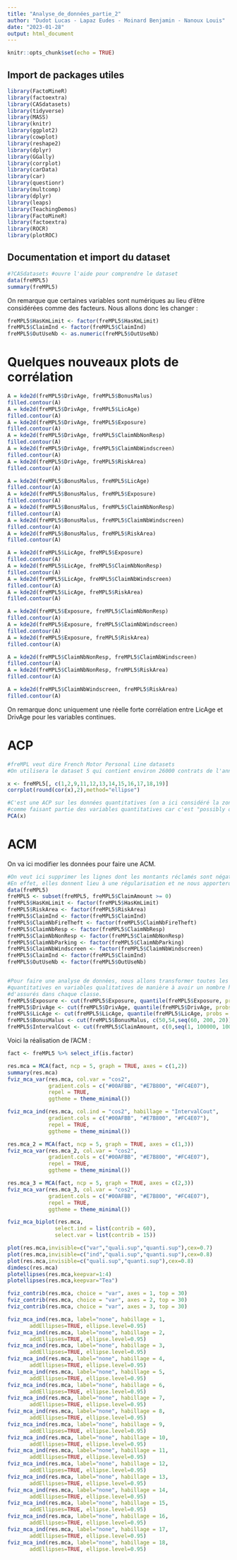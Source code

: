 ```yaml
---
title: "Analyse_de_données_partie_2"
author: "Dudot Lucas - Lapaz Eudes - Moinard Benjamin - Nanoux Louis"
date: "2023-01-28"
output: html_document
---
```


```r
knitr::opts_chunk$set(echo = TRUE)
```

## Import de packages utiles

```r
library(FactoMineR)
library(factoextra)
library(CASdatasets)
library(tidyverse)
library(MASS)
library(knitr)
library(ggplot2)
library(cowplot)
library(reshape2)
library(dplyr)
library(GGally)
library(corrplot)
library(carData) 
library(car)
library(questionr)
library(multcomp)
library(dplyr)
library(leaps)
library(TeachingDemos)
library(FactoMineR)
library(factoextra)
library(ROCR)
library(plotROC)
```

## Documentation et import du dataset

```r
#?CASdatasets #ouvre l'aide pour comprendre le dataset
data(freMPL5)
summary(freMPL5)
```

On remarque que certaines variables sont numériques au lieu d'être considérées comme des facteurs. Nous allons donc les changer :

```r
freMPL5$HasKmLimit <- factor(freMPL5$HasKmLimit)
freMPL5$ClaimInd <- factor(freMPL5$ClaimInd)
freMPL5$OutUseNb <- as.numeric(freMPL5$OutUseNb)
```

# Quelques nouveaux plots de corrélation

```r
A = kde2d(freMPL5$DrivAge, freMPL5$BonusMalus)
filled.contour(A)
A = kde2d(freMPL5$DrivAge, freMPL5$LicAge)
filled.contour(A)
A = kde2d(freMPL5$DrivAge, freMPL5$Exposure)
filled.contour(A)
A = kde2d(freMPL5$DrivAge, freMPL5$ClaimNbNonResp)
filled.contour(A)
A = kde2d(freMPL5$DrivAge, freMPL5$ClaimNbWindscreen)
filled.contour(A)
A = kde2d(freMPL5$DrivAge, freMPL5$RiskArea)
filled.contour(A)
```

```r
A = kde2d(freMPL5$BonusMalus, freMPL5$LicAge)
filled.contour(A)
A = kde2d(freMPL5$BonusMalus, freMPL5$Exposure)
filled.contour(A)
A = kde2d(freMPL5$BonusMalus, freMPL5$ClaimNbNonResp)
filled.contour(A)
A = kde2d(freMPL5$BonusMalus, freMPL5$ClaimNbWindscreen)
filled.contour(A)
A = kde2d(freMPL5$BonusMalus, freMPL5$RiskArea)
filled.contour(A)
```

```r
A = kde2d(freMPL5$LicAge, freMPL5$Exposure)
filled.contour(A)
A = kde2d(freMPL5$LicAge, freMPL5$ClaimNbNonResp)
filled.contour(A)
A = kde2d(freMPL5$LicAge, freMPL5$ClaimNbWindscreen)
filled.contour(A)
A = kde2d(freMPL5$LicAge, freMPL5$RiskArea)
filled.contour(A)
```

```r
A = kde2d(freMPL5$Exposure, freMPL5$ClaimNbNonResp)
filled.contour(A)
A = kde2d(freMPL5$Exposure, freMPL5$ClaimNbWindscreen)
filled.contour(A)
A = kde2d(freMPL5$Exposure, freMPL5$RiskArea)
filled.contour(A)
```

```r
A = kde2d(freMPL5$ClaimNbNonResp, freMPL5$ClaimNbWindscreen)
filled.contour(A)
A = kde2d(freMPL5$ClaimNbNonResp, freMPL5$RiskArea)
filled.contour(A)
```

```r
A = kde2d(freMPL5$ClaimNbWindscreen, freMPL5$RiskArea)
filled.contour(A)
```

On remarque donc uniquement une réelle forte corrélation entre LicAge et DrivAge pour les variables continues.

# ACP

```r
#freMPL veut dire French Motor Personal Line datasets
#On utilisera le dataset 5 qui contient environ 26000 contrats de l'annee 2004

x <- freMPL5[, c(1,2,9,11,12,13,14,15,16,17,18,19)]
corrplot(round(cor(x),2),method="ellipse")

#C'est une ACP sur les données quantitatives (on a ici considéré la zone
#comme faisant partie des variables quantitatives car c'est "possibly ordered")
PCA(x)
```

# ACM

On va ici modifier les données pour faire une ACM.

```r
#On veut ici supprimer les lignes dont les montants réclamés sont négatifs.
#En effet, elles donnent lieu à une régularisation et ne nous apporterons rien.
data(freMPL5)
freMPL5 <- subset(freMPL5, freMPL5$ClaimAmount >= 0)
freMPL5$HasKmLimit <- factor(freMPL5$HasKmLimit)
freMPL5$RiskArea <- factor(freMPL5$RiskArea)
freMPL5$ClaimInd <- factor(freMPL5$ClaimInd)
freMPL5$ClaimNbFireTheft <- factor(freMPL5$ClaimNbFireTheft)
freMPL5$ClaimNbResp <- factor(freMPL5$ClaimNbResp)
freMPL5$ClaimNbNonResp <- factor(freMPL5$ClaimNbNonResp)
freMPL5$ClaimNbParking <- factor(freMPL5$ClaimNbParking)
freMPL5$ClaimNbWindscreen <- factor(freMPL5$ClaimNbWindscreen)
freMPL5$ClaimInd <- factor(freMPL5$ClaimInd)
freMPL5$OutUseNb <- factor(freMPL5$OutUseNb)


#Pour faire une analyse de données, nous allons transformer toutes les variables
#quantitatives en variables qualitatives de manière à avoir un nombre homogènes
#d'assurés dans chaque classe.
freMPL5$Exposure <- cut(freMPL5$Exposure, quantile(freMPL5$Exposure, probs = seq(0,1,1/4)), include.lowest = TRUE)
freMPL5$DrivAge <- cut(freMPL5$DrivAge, quantile(freMPL5$DrivAge, probs = seq(0,1,1/6)), include.lowest = TRUE)
freMPL5$LicAge <- cut(freMPL5$LicAge, quantile(freMPL5$LicAge, probs = seq(0,1,1/6)), include.lowest = TRUE)
freMPL5$BonusMalus <- cut(freMPL5$BonusMalus, c(50,54,seq(60, 200, 20)), include.lowest = TRUE)
freMPL5$IntervalCout <- cut(freMPL5$ClaimAmount, c(0,seq(1, 100000, 1000)), include.lowest = TRUE)
```

Voici la réalisation de l'ACM :

```r
fact <- freMPL5 %>% select_if(is.factor)

res.mca = MCA(fact, ncp = 5, graph = TRUE, axes = c(1,2))
summary(res.mca)
fviz_mca_var(res.mca, col.var = "cos2",
             gradient.cols = c("#00AFBB", "#E7B800", "#FC4E07"), 
             repel = TRUE, 
             ggtheme = theme_minimal())

fviz_mca_ind(res.mca, col.ind = "cos2", habillage = "IntervalCout",
             gradient.cols = c("#00AFBB", "#E7B800", "#FC4E07"), 
             repel = TRUE, 
             ggtheme = theme_minimal())

res.mca_2 = MCA(fact, ncp = 5, graph = TRUE, axes = c(1,3))
fviz_mca_var(res.mca_2, col.var = "cos2",
             gradient.cols = c("#00AFBB", "#E7B800", "#FC4E07"), 
             repel = TRUE, 
             ggtheme = theme_minimal())

res.mca_3 = MCA(fact, ncp = 5, graph = TRUE, axes = c(2,3))
fviz_mca_var(res.mca_3, col.var = "cos2",
             gradient.cols = c("#00AFBB", "#E7B800", "#FC4E07"), 
             repel = TRUE, 
             ggtheme = theme_minimal())

fviz_mca_biplot(res.mca,  
               select.ind = list(contrib = 60),
               select.var = list(contrib = 15))
```

```r
plot(res.mca,invisible=c("var","quali.sup","quanti.sup"),cex=0.7)
plot(res.mca,invisible=c("ind","quali.sup","quanti.sup"),cex=0.8)
plot(res.mca,invisible=c("quali.sup","quanti.sup"),cex=0.8)
dimdesc(res.mca)
plotellipses(res.mca,keepvar=1:4)
plotellipses(res.mca,keepvar="Tea")
```

```r
fviz_contrib(res.mca, choice = "var", axes = 1, top = 30)
fviz_contrib(res.mca, choice = "var", axes = 2, top = 30)
fviz_contrib(res.mca, choice = "var", axes = 3, top = 30)
```

```r
fviz_mca_ind(res.mca, label="none", habillage = 1,
       addEllipses=TRUE, ellipse.level=0.95)
fviz_mca_ind(res.mca, label="none", habillage = 2,
       addEllipses=TRUE, ellipse.level=0.95)
fviz_mca_ind(res.mca, label="none", habillage = 3,
       addEllipses=TRUE, ellipse.level=0.95)
fviz_mca_ind(res.mca, label="none", habillage = 4,
       addEllipses=TRUE, ellipse.level=0.95)
fviz_mca_ind(res.mca, label="none", habillage = 5,
       addEllipses=TRUE, ellipse.level=0.95)
fviz_mca_ind(res.mca, label="none", habillage = 6,
       addEllipses=TRUE, ellipse.level=0.95)
fviz_mca_ind(res.mca, label="none", habillage = 7,
       addEllipses=TRUE, ellipse.level=0.95)
fviz_mca_ind(res.mca, label="none", habillage = 8,
       addEllipses=TRUE, ellipse.level=0.95)
fviz_mca_ind(res.mca, label="none", habillage = 9,
       addEllipses=TRUE, ellipse.level=0.95)
fviz_mca_ind(res.mca, label="none", habillage = 10,
       addEllipses=TRUE, ellipse.level=0.95)
fviz_mca_ind(res.mca, label="none", habillage = 11,
       addEllipses=TRUE, ellipse.level=0.95)
fviz_mca_ind(res.mca, label="none", habillage = 12,
       addEllipses=TRUE, ellipse.level=0.95)
fviz_mca_ind(res.mca, label="none", habillage = 13,
       addEllipses=TRUE, ellipse.level=0.95)
fviz_mca_ind(res.mca, label="none", habillage = 14,
       addEllipses=TRUE, ellipse.level=0.95)
fviz_mca_ind(res.mca, label="none", habillage = 15,
       addEllipses=TRUE, ellipse.level=0.95)
fviz_mca_ind(res.mca, label="none", habillage = 16,
       addEllipses=TRUE, ellipse.level=0.95)
fviz_mca_ind(res.mca, label="none", habillage = 17,
       addEllipses=TRUE, ellipse.level=0.95)
fviz_mca_ind(res.mca, label="none", habillage = 18,
       addEllipses=TRUE, ellipse.level=0.95)

```
